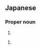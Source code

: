 ==Japanese==
{{ja-kanjitab|しお|たに|yomi=k}}

===Proper noun===
{{ja-pos|しおたに|proper}}

# {{surname|lang=ja|sort=しおたに}}

{{ja-kanjitab|しお|や|yomi=k}}

{{ja-pos|しおや|proper}}

# {{surname|lang=ja|sort=しおや}}